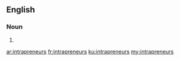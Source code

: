 ==English==

===Noun===
{{head|en|plural}}

# {{plural of|intrapreneur|lang=en|nocat=1}}

[[ar:intrapreneurs]]
[[fr:intrapreneurs]]
[[ku:intrapreneurs]]
[[my:intrapreneurs]]